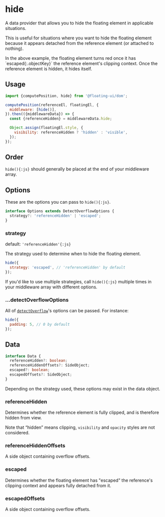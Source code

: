# hide

A data provider that allows you to hide the floating element in
applicable situations.

<div className="flex flex-col gap-4">
  <Chrome
    label="Scroll up"
    center
    scrollable="y"
    className="h-96"
    scrollHeight={325}
  >
    <Floating
      portaled
      middleware={[{name: 'offset', options: 5}, {name: 'hide'}]}
    >
      <div className="grid h-32 w-32 place-items-center border-2 border-dashed border-gray-1000" />
    </Floating>
  </Chrome>
</div>

This is useful for situations where you want to hide the floating
element because it appears detached from the reference element
(or attached to nothing).

<Notice>
  In the above example, the floating element turns red once it has
  `escaped{:.objectKey}` the reference element's clipping context.
  Once the reference element is hidden, it hides itself.
</Notice>

## Usage

```js
import {computePosition, hide} from '@floating-ui/dom';

computePosition(referenceEl, floatingEl, {
  middleware: [hide()],
}).then(({middlewareData}) => {
  const {referenceHidden} = middlewareData.hide;

  Object.assign(floatingEl.style, {
    visibility: referenceHidden ? 'hidden' : 'visible',
  });
});
```

## Order

`hide(){:js}` should generally be placed at the end of your
middleware array.

## Options

These are the options you can pass to `hide(){:js}`.

```ts
interface Options extends DetectOverflowOptions {
  strategy?: 'referenceHidden' | 'escaped';
}
```

### strategy

default: `'referenceHidden'{:js}`

The strategy used to determine when to hide the floating element.

```js
hide({
  strategy: 'escaped', // 'referenceHidden' by default
});
```

If you'd like to use multiple strategies, call `hide(){:js}`
multiple times in your middleware array with different options.

### ...detectOverflowOptions

All of [`detectOverflow`](/docs/detectOverflow#options)'s options
can be passed. For instance:

```js
hide({
  padding: 5, // 0 by default
});
```

## Data

```ts
interface Data {
  referenceHidden?: boolean;
  referenceHiddenOffsets?: SideObject;
  escaped?: boolean;
  escapedOffsets?: SideObject;
}
```

Depending on the strategy used, these options may exist in the
data object.

### referenceHidden

Determines whether the reference element is fully clipped, and is
therefore hidden from view.

Note that “hidden” means clipping, `visibility` and `opacity`
styles are not considered.

### referenceHiddenOffsets

A side object containing overflow offsets.

### escaped

Determines whether the floating element has "escaped" the
reference's clipping context and appears fully detached from it.

### escapedOffsets

A side object containing overflow offsets.
